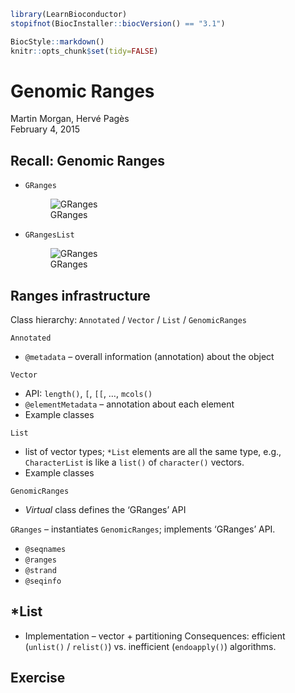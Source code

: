 <!--
%\VignetteIndexEntry{01.2 Genomic Ranges}
%\VignettePackage{UseBioconductor}
%\VignetteEngine{knitr::knitr}
-->

```r
library(LearnBioconductor)
stopifnot(BiocInstaller::biocVersion() == "3.1")
```

```r
BiocStyle::markdown()
knitr::opts_chunk$set(tidy=FALSE)
```

# Genomic Ranges

Martin Morgan, Herv&eacute; Pag&egrave;s<br/>
February 4, 2015

## Recall: Genomic Ranges

- `GRanges`

  ![GRanges](our_figures/GRanges.png)

- `GRangesList`

  ![GRanges](our_figures/GRangesList.png)

## Ranges infrastructure

Class hierarchy: `Annotated` / `Vector` / `List` / `GenomicRanges`

`Annotated`

- `@metadata` -- overall information (annotation) about the object

`Vector`

- API: `length()`, `[`, `[[`, ..., `mcols()`
- `@elementMetadata` -- annotation about each element
- Example classes

`List`

- list of vector types; `*List` elements are all the same type,
  e.g., `CharacterList` is like a `list()` of `character()` vectors.
- Example classes

`GenomicRanges`

- _Virtual_ class defines the 'GRanges' API

`GRanges` -- instantiates `GenomicRanges`; implements 'GRanges' API.

- `@seqnames`
- `@ranges`
- `@strand`
- `@seqinfo`

## *List

- Implementation -- vector + partitioning Consequences: efficient
  (`unlist()` / `relist()`) vs. inefficient (`endoapply()`)
  algorithms.

## Exercise